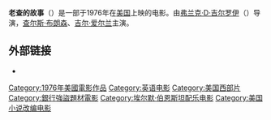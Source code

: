 {{expand language|1=en|page=|time=2020-05-23T21:04:12+00:00}}
{{Infobox film
| name           = 老查的故事
| image          = From noon till three ver2.jpg
| image size     = 
| alt            = A cartoon image of a gang of bank robbers. The text above reads: It'll keep you on the edge of your saddle. A speech bubble from the robber reads: Just keep going like nothing was wrong. 
| caption        = 电影海报
| director       = [[弗兰克·D·吉尔罗伊|弗兰克·D·吉尔罗伊]] 
| producer       = M.J. Frankovich <br />William Self 
| writer         = 弗兰克·D·吉尔罗伊 
| screenplay     = 
| story          = 
| narrator       = 
| starring       = [[查尔斯·布朗森|查尔斯·布朗森]] <br />[[吉尔·爱尔兰|吉尔·爱尔兰]] 
| music          = [[埃尔默·伯恩斯坦|埃尔默·伯恩斯坦]] 
| cinematography = Lucien Ballard 
| editing        = Maury Winetrobe 
| studio         = 
| distributor    = [[United_Artists|United Artists]]
| released       = 1976年
| runtime        = 99分钟
| country        = {{美國電影產地}}
| language       = 英语 
| budget         = 
| gross          = 
| preceded by    = 
| followed by    = 
}}

'''老查的故事'''（{{lang|en|From Noon till Three}}）是一部于1976年在[[美国|美国]]上映的电影。由[[弗兰克·D·吉尔罗伊|弗兰克·D·吉尔罗伊]]（{{lang|en|Frank D. Gilroy}}）导演，[[查尔斯·布朗森|查尔斯·布朗森]]、[[吉尔·爱尔兰|吉尔·爱尔兰]]主演。

== 外部链接 ==
* {{imdb title|0074553|From Noon Till Three}}

{{DEFAULTSORT:From Noon Till Three}}
[[Category:1976年美國電影作品|Category:1976年美國電影作品]]
[[Category:英语电影|Category:英语电影]]
[[Category:美国西部片|Category:美国西部片]]
[[Category:銀行強盜題材電影|Category:銀行強盜題材電影]]
[[Category:埃尔默·伯恩斯坦配乐电影|Category:埃尔默·伯恩斯坦配乐电影]]
[[Category:美国小说改编电影|Category:美国小说改编电影]]